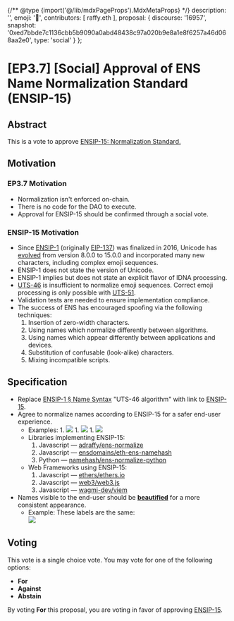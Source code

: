 {/** @type {import('@/lib/mdxPageProps').MdxMetaProps} */}
    description: '',
    emoji: '📖',
    contributors: [
        raffy.eth
    ],
    proposal: {
        discourse: '16957',
        snapshot: '0xed7bbde7c1136cbb5b9090a0abd48438c97a020b9e8a1e8f6257a46d068aa2e0',
        type: 'social'
    }
};

# [EP3.7] [Social] Approval of ENS Name Normalization Standard (ENSIP-15)

## Abstract

This is a vote to approve [ENSIP-15: Normalization Standard.](https://docs.ens.domains/ens-improvement-proposals/ensip-15-normalization-standard)

## Motivation

### EP3.7 Motivation

* Normalization isn't enforced on-chain.
* There is no code for the DAO to execute.
* Approval for ENSIP-15 should be confirmed through a social vote.

### ENSIP-15 Motivation

* Since [ENSIP-1](https://github.com/ensdomains/governance-docs/blob/8e2e6c98198dd31fd2e982987e286fd6ce540319/governance-proposals/ensip-1-ens.md) (originally [EIP-137](https://eips.ethereum.org/EIPS/eip-137)) was finalized in 2016, Unicode has [evolved](https://unicode.org/history/publicationdates.html) from version 8.0.0 to 15.0.0 and incorporated many new characters, including complex emoji sequences.
* ENSIP-1 does not state the version of Unicode.
* ENSIP-1 implies but does not state an explicit flavor of IDNA processing.
* [UTS-46](https://unicode.org/reports/tr46/) is insufficient to normalize emoji sequences. Correct emoji processing is only possible with [UTS-51](https://www.unicode.org/reports/tr51/).
* Validation tests are needed to ensure implementation compliance.
* The success of ENS has encouraged spoofing via the following techniques:
  1. Insertion of zero-width characters.
  2. Using names which normalize differently between algorithms.
  3. Using names which appear differently between applications and devices.
  4. Substitution of confusable (look-alike) characters.
  5. Mixing incompatible scripts.

## Specification

* Replace [ENSIP-1 § Name Syntax](https://docs.ens.domains/ens-improvement-proposals/ensip-1-ens#name-syntax) "UTS-46 algorithm" with link to [ENSIP-15](https://docs.ens.domains/ens-improvement-proposals/ensip-15-normalization-standard).
* Agree to normalize names according to ENSIP-15 for a safer end-user experience.
  * Examples:
		1. ![](https://i.imgur.com/VDOnxXe.png)
		1. ![](https://i.imgur.com/tWDRp8H.png)
		1. ![](https://i.imgur.com/OYIigpp.png)
  * Libraries implementing ENSIP-15:
    1. Javascript — [adraffy/ens-normalize](https://github.com/adraffy/ens-normalize.js)
    2. Javascript — [ensdomains/eth-ens-namehash](https://github.com/ensdomains/eth-ens-namehash)
    3. Python — [namehash/ens-normalize-python](https://github.com/namehash/ens-normalize-python)
  * Web Frameworks using ENSIP-15:
    1. Javascript — [ethers/ethers.io](https://github.com/ethers-io/ethers.js/)
    2. Javascript — [web3/web3.js](https://github.com/web3/web3.js)
    3. Javascript — [wagmi-dev/viem](https://github.com/wagmi-dev/viem)
* Names visible to the end-user should be [**beautified**](https://docs.ens.domains/ens-improvement-proposals/ensip-15-normalization-standard#annex-beautification) for a more consistent appearance.
  * Example: These labels are the same:\
    [![](https://camo.githubusercontent.com/1b7b4f3d0baa83d62415760a4622955e6de1f8f102a8ea5070e21ae0d44ab9ea/68747470733a2f2f692e696d6775722e636f6d2f703772785572452e706e67)](https://camo.githubusercontent.com/1b7b4f3d0baa83d62415760a4622955e6de1f8f102a8ea5070e21ae0d44ab9ea/68747470733a2f2f692e696d6775722e636f6d2f703772785572452e706e67)

## Voting

This vote is a single choice vote. You may vote for one of the following options:

* **For**
* **Against**
* **Abstain**

By voting **For** this proposal, you are voting in favor of approving [ENSIP-15](https://docs.ens.domains/ens-improvement-proposals/ensip-15-normalization-standard).
